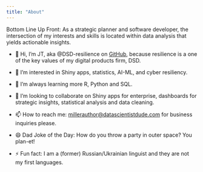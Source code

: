 ```yaml
---
title: "About"
---
```


Bottom Line Up Front: As a strategic planner and software developer, the intersection of my interests and skills is located within data analysis that yields actionable insights.

-   👋 Hi, I’m JT, aka \@DSD-resilience on [GitHub](https://github.com/DSD-resilience), because resilience is a one of the key values of my digital products firm, DSD.

-   👀 I’m interested in Shiny apps, statistics, AI-ML, and cyber resiliency.

-   🌱 I’m always learning more R, Python and SQL.

-   💞️ I’m looking to collaborate on Shiny apps for enterprise, dashboards for strategic insights, statistical analysis and data cleaning.

-   📫 How to reach me: [millerauthor\@datascientistdude.com](mailto:millerauthor@datascientistdude.com) for business inquiries please.

-   😄 Dad Joke of the Day: How do you throw a party in outer space? You plan-et!

-   ⚡ Fun fact: I am a (former) Russian/Ukrainian linguist and they are not my first languages.
